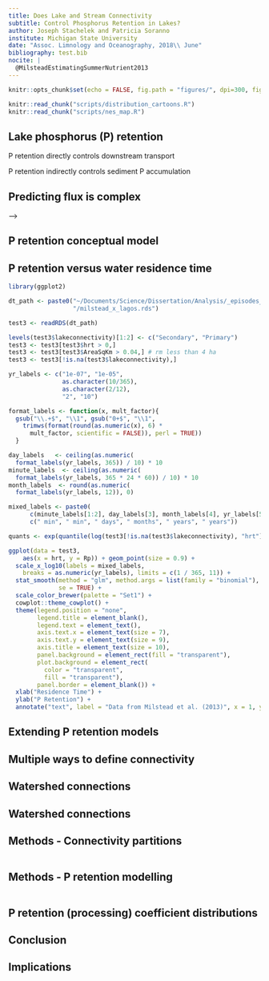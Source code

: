 ```yaml
---
title: Does Lake and Stream Connectivity
subtitle: Control Phosphorus Retention in Lakes?
author: Joseph Stachelek and Patricia Soranno
institute: Michigan State University
date: "Assoc. Limnology and Oceanography, 2018\\ June"
bibliography: test.bib
nocite: | 
  @MilsteadEstimatingSummerNutrient2013
---
```


```r
knitr::opts_chunk$set(echo = FALSE, fig.path = "figures/", dpi=300, fig.height=3, fig.width=3)
```

```r
knitr::read_chunk("scripts/distribution_cartoons.R")
knitr::read_chunk("scripts/nes_map.R")
```

## Lake phosphorus (P) retention
 <!-- is important and well-studied -->

\vspace{-2em}

\begincols

\hfill\column{0.42\textwidth}

\begin{figure}
\includegraphics[width=4cm]{figures/incrementalcumulative.png}
\end{figure}

\hfill\column{0.54\textwidth}

P retention directly controls downstream transport \cite{alexander_estimating_2002}

\vspace{5em}

P retention indirectly controls sediment P accumulation \cite{SondergaardPersistentinternalphosphorus2013}

\stopcols

## Predicting flux is complex
\vspace{-3em}
\centering
\includegraphics[width=10cm]{figures/pihm.png}\cite{bhatt2014tightly}

<!--  \setlength{\TPHorizModule}{\paperwidth}\setlength{\TPVertModule}{\paperheight} -->
<!-- \begin{textblock}{0.7}(0.5,0.17) -->
<!--   <!-- Only possible for a limited  \\ number of lakes --> -->
<!--  \end{textblock} -->

## P retention conceptual model

\vspace{-4em}

<!-- P retention is primarily controlled by water residence time \cite{vollenweiderInputoutputModels1975}  -->

\begin{figure}
\includegraphics[width=8cm]{figures/conceptual_p-cycle_pt1.png}
\end{figure}

## P retention versus water residence time
\vspace{-2em}

\nocite{MilsteadEstimatingSummerNutrient2013}
\centering
```r
library(ggplot2)

dt_path <- paste0("~/Documents/Science/Dissertation/Analysis/_episodes_rmd/misc", 
                  "/milstead_x_lagos.rds")

test3 <- readRDS(dt_path)

levels(test3$lakeconnectivity)[1:2] <- c("Secondary", "Primary")
test3 <- test3[test3$hrt > 0,] 
test3 <- test3[test3$AreaSqKm > 0.04,] # rm less than 4 ha
test3 <- test3[!is.na(test3$lakeconnectivity),]

yr_labels <- c("1e-07", "1e-05", 
               as.character(10/365), 
               as.character(2/12),
               "2", "10")

format_labels <- function(x, mult_factor){
  gsub("\\.+$", "\\1", gsub("0+$", "\\1",
    trimws(format(round(as.numeric(x), 6) * 
      mult_factor, scientific = FALSE)), perl = TRUE))
  }

day_labels   <- ceiling(as.numeric(
  format_labels(yr_labels, 365)) / 10) * 10
minute_labels  <- ceiling(as.numeric(
  format_labels(yr_labels, 365 * 24 * 60)) / 10) * 10
month_labels  <- round(as.numeric(
  format_labels(yr_labels, 12)), 0)

mixed_labels <- paste0(
      c(minute_labels[1:2], day_labels[3], month_labels[4], yr_labels[5:6]), 
      c(" min", " min", " days", " months", " years", " years"))

quants <- exp(quantile(log(test3[!is.na(test3$lakeconnectivity), "hrt"])))

ggplot(data = test3, 
    aes(x = hrt, y = Rp)) + geom_point(size = 0.9) +
  scale_x_log10(labels = mixed_labels, 
    breaks = as.numeric(yr_labels), limits = c(1 / 365, 11)) +
  stat_smooth(method = "glm", method.args = list(family = "binomial"), 
              se = TRUE) +
  scale_color_brewer(palette = "Set1") +
  cowplot::theme_cowplot() + 
  theme(legend.position = "none", 
        legend.title = element_blank(), 
        legend.text = element_text(),
        axis.text.x = element_text(size = 7),
        axis.text.y = element_text(size = 9), 
        axis.title = element_text(size = 10), 
        panel.background = element_rect(fill = "transparent"), 
        plot.background = element_rect(
          color = "transparent", 
          fill = "transparent"), 
        panel.border = element_blank()) +
  xlab("Residence Time") +
  ylab("P Retention") + 
  annotate("text", label = "Data from Milstead et al. (2013)", x = 1, y = 1, size = 2)
```

## Extending P retention models

<!-- What are some other potential controls on P retention? -->

\vspace{-1em}

\includegraphics[width=0.9\textwidth]{figures/conceptual_p-cycle_pt2.png}

## Multiple ways to define connectivity

\vspace{-2em}

\setlength{\TPHorizModule}{\paperwidth}\setlength{\TPVertModule}{\paperheight}
\begin{textblock}{0.7}(0.5,0.17)
  Low Connectivity  \hspace{2em}  High Connectivity
 \end{textblock}

\includegraphics[width=1\textwidth, left]{figures/conny_metric_key1.png}

\vspace{1em}

\includegraphics[width=1\textwidth]{figures/conny_metric_key2.png}

## Watershed connections

<!-- What is an appropriate scale for measuring connectivity? -->

\vspace{-2em}

\begincols

\hfill\column{0.6\textwidth}

\centering
\includegraphics[width=\textwidth]{figures/iws_nws.pdf}

\hfill\column{0.4\textwidth}


\stopcols

## Watershed connections

<!-- What is an appropriate scale for measuring connectivity? -->

\vspace{-2em}

\begincols

\hfill\column{0.6\textwidth}

\centering
\includegraphics[width=\textwidth]{figures/iws_nws.pdf}

\hfill\column{0.4\textwidth}

\includegraphics[width=\textwidth]{figures/iws_vs_nws-gis-1.pdf}

\stopcols

## {.plain}

\plain{1. Does connectivity of lakes and their watersheds influence lake phosphorus retention?}{2. What is the relative importance of \texttt{different connectivity metrics} in determining lake P retention and \alert{what spatial extents are most important} for connectivity and P retention?}

## Methods - Connectivity partitions

\vspace{-2em}

\begincols

\hfill\column{0.5\textwidth}

```r

```

\hfill\column{0.5\textwidth}

\centering

<!-- \includegraphics[width=0.5\textwidth]{figures/plot_tree_example-1.pdf} -->

<!-- \vspace{1em} -->

\includegraphics[width=0.8\textwidth]{figures/partition_example_scatter-1.pdf}

\stopcols

## Methods - P retention modelling

\vspace{-1em}

\begincols

\hfill\column{0.55\textwidth}

\includegraphics[width=\textwidth]{figures/best_partition_maps-1.png}

\hfill\column{0.45\textwidth}

```r

```

\stopcols

## P retention (processing) coefficient distributions

\vspace{-1em}
\centering

\includegraphics[width=\textwidth]{figures/06_k-3.pdf}

## Conclusion

\nocite{stacheleksoranno}

\vspace{-2em}

\includegraphics[width=0.9\textwidth]{figures/conceptual_p-cycle_pt2.png}

\setlength{\TPHorizModule}{\paperwidth}\setlength{\TPVertModule}{\paperheight}
\begin{textblock}{0.7}(0.35,0.78)
Connectivity metrics at the network scale \\ have a greater effect on P retention than \\ metrics at finer scales.
 \end{textblock}

## Implications

<!-- * WS:LA ratio -->
\centering
\includegraphics[width=0.4\textwidth]{figures/iws_vs_nws-gis-1.pdf}

<!-- \setlength{\TPHorizModule}{\paperwidth}\setlength{\TPVertModule}{\paperheight} -->
<!-- \begin{textblock}{0.8}(0.3,0.85) -->
<!--   Lake-watershed connectivity related to watershed area -->
<!--  \end{textblock} -->

<!-- * Watershed controls on P delivery to lakes -->
